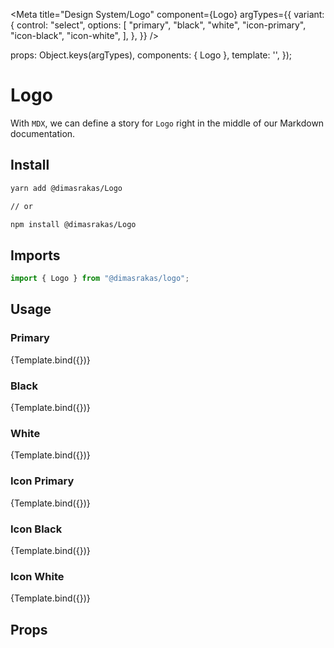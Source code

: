 

<Meta
  title="Design System/Logo"
  component={Logo}
  argTypes={{
    variant: {
      control: "select",
      options: [
        "primary",
        "black",
        "white",
        "icon-primary",
        "icon-black",
        "icon-white",
      ],
    },
  }}
/>

  props: Object.keys(argTypes),
  components: { Logo },
  template: '<Logo v-bind="$props" />',
});

# Logo

With `MDX`, we can define a story for `Logo` right in the middle of our
Markdown documentation.

## Install

```bash
yarn add @dimasrakas/Logo

// or

npm install @dimasrakas/Logo
```

## Imports

```js
import { Logo } from "@dimasrakas/logo";
```

## Usage

### Primary

<Canvas withSource="open">
  <Story name="Primary" args={{ variant: "primary", height: 128 }}>
    {Template.bind({})}
  </Story>
</Canvas>

### Black

<Canvas withSource="open">
  <Story name="Black" args={{ variant: "black", height: 128 }}>
    {Template.bind({})}
  </Story>
</Canvas>

### White

<Canvas withSource="open">
  <Story name="White" args={{ variant: "white", height: 128 }}>
    {Template.bind({})}
  </Story>
</Canvas>

### Icon Primary

<Canvas withSource="open">
  <Story name="Icon Primary" args={{ variant: "icon-primary", height: 180 }}>
    {Template.bind({})}
  </Story>
</Canvas>

### Icon Black

<Canvas withSource="open">
  <Story name="Icon Black" args={{ variant: "icon-black", height: 180 }}>
    {Template.bind({})}
  </Story>
</Canvas>

### Icon White

<Canvas withSource="open">
  <Story name="Icon White" args={{ variant: "icon-white", height: 180 }}>
    {Template.bind({})}
  </Story>
</Canvas>

## Props

<ArgsTable of={Logo} />
